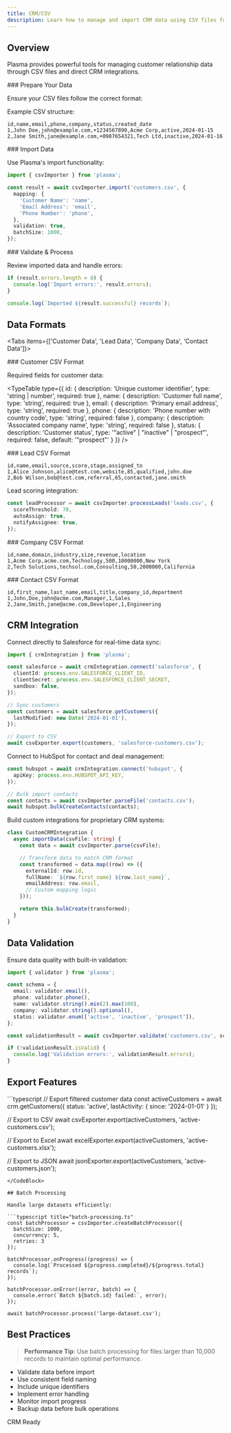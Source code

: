 ```yaml
---
title: CRM/CSV
description: Learn how to manage and import CRM data using CSV files for efficient data processing.
---
```


## Overview

Plasma provides powerful tools for managing customer relationship data through CSV files and direct CRM integrations.

<Steps>

<Step>
### Prepare Your Data

Ensure your CSV files follow the correct format:

<Files>
  <File name="customers.csv" />
  <File name="contacts.csv" />
  <File name="leads.csv" />
  <File name="companies.csv" />
</Files>

Example CSV structure:

```csv title="customers.csv"
id,name,email,phone,company,status,created_date
1,John Doe,john@example.com,+1234567890,Acme Corp,active,2024-01-15
2,Jane Smith,jane@example.com,+0987654321,Tech Ltd,inactive,2024-01-16
```

</Step>

<Step>
### Import Data

Use Plasma's import functionality:

```typescript title="import-csv.ts"
import { csvImporter } from 'plasma';

const result = await csvImporter.import('customers.csv', {
  mapping: {
    'Customer Name': 'name',
    'Email Address': 'email',
    'Phone Number': 'phone',
  },
  validation: true,
  batchSize: 1000,
});
```

</Step>

<Step>
### Validate & Process

Review imported data and handle errors:

```typescript
if (result.errors.length > 0) {
  console.log('Import errors:', result.errors);
}

console.log(`Imported ${result.successful} records`);
```

</Step>

</Steps>

## Data Formats

<Tabs items={['Customer Data', 'Lead Data', 'Company Data', 'Contact Data']}>

<Tab value="Customer Data">
### Customer CSV Format

Required fields for customer data:

<TypeTable 
  type={{
    id: {
      description: 'Unique customer identifier',
      type: 'string | number',
      required: true
    },
    name: {
      description: 'Customer full name',
      type: 'string',
      required: true
    },
    email: {
      description: 'Primary email address',
      type: 'string',
      required: true
    },
    phone: {
      description: 'Phone number with country code',
      type: 'string',
      required: false
    },
    company: {
      description: 'Associated company name',
      type: 'string',
      required: false
    },
    status: {
      description: 'Customer status',
      type: '"active" | "inactive" | "prospect"',
      required: false,
      default: '"prospect"'
    }
  }}
/>
</Tab>

<Tab value="Lead Data">
### Lead CSV Format

```csv title="leads.csv"
id,name,email,source,score,stage,assigned_to
1,Alice Johnson,alice@test.com,website,85,qualified,john.doe
2,Bob Wilson,bob@test.com,referral,65,contacted,jane.smith
```

Lead scoring integration:

```typescript
const leadProcessor = await csvImporter.processLeads('leads.csv', {
  scoreThreshold: 70,
  autoAssign: true,
  notifyAssignee: true,
});
```

</Tab>

<Tab value="Company Data">
### Company CSV Format

```csv title="companies.csv"
id,name,domain,industry,size,revenue,location
1,Acme Corp,acme.com,Technology,500,10000000,New York
2,Tech Solutions,techsol.com,Consulting,50,2000000,California
```

</Tab>

<Tab value="Contact Data">
### Contact CSV Format

```csv title="contacts.csv"
id,first_name,last_name,email,title,company_id,department
1,John,Doe,john@acme.com,Manager,1,Sales
2,Jane,Smith,jane@acme.com,Developer,1,Engineering
```

</Tab>

</Tabs>

## CRM Integration

<Accordions>

<Accordion title="Salesforce Integration">
Connect directly to Salesforce for real-time data sync:

```typescript title="salesforce-sync.ts"
import { crmIntegration } from 'plasma';

const salesforce = await crmIntegration.connect('salesforce', {
  clientId: process.env.SALESFORCE_CLIENT_ID,
  clientSecret: process.env.SALESFORCE_CLIENT_SECRET,
  sandbox: false,
});

// Sync customers
const customers = await salesforce.getCustomers({
  lastModified: new Date('2024-01-01'),
});

// Export to CSV
await csvExporter.export(customers, 'salesforce-customers.csv');
```

</Accordion>

<Accordion title="HubSpot Integration">
Connect to HubSpot for contact and deal management:

```typescript title="hubspot-sync.ts"
const hubspot = await crmIntegration.connect('hubspot', {
  apiKey: process.env.HUBSPOT_API_KEY,
});

// Bulk import contacts
const contacts = await csvImporter.parseFile('contacts.csv');
await hubspot.bulkCreateContacts(contacts);
```

</Accordion>

<Accordion title="Custom CRM Integration">
Build custom integrations for proprietary CRM systems:

```typescript title="custom-crm.ts"
class CustomCRMIntegration {
  async importData(csvFile: string) {
    const data = await csvImporter.parse(csvFile);

    // Transform data to match CRM format
    const transformed = data.map((row) => ({
      externalId: row.id,
      fullName: `${row.first_name} ${row.last_name}`,
      emailAddress: row.email,
      // Custom mapping logic
    }));

    return this.bulkCreate(transformed);
  }
}
```

</Accordion>

</Accordions>

## Data Validation

Ensure data quality with built-in validation:

```typescript title="validation.ts"
import { validator } from 'plasma';

const schema = {
  email: validator.email(),
  phone: validator.phone(),
  name: validator.string().min(2).max(100),
  company: validator.string().optional(),
  status: validator.enum(['active', 'inactive', 'prospect']),
};

const validationResult = await csvImporter.validate('customers.csv', schema);

if (!validationResult.isValid) {
  console.log('Validation errors:', validationResult.errors);
}
```

## Export Features

<CodeBlock title="Export to multiple formats">
```typescript
// Export filtered customer data
const activeCustomers = await crm.getCustomers({ 
  status: 'active',
  lastActivity: { since: '2024-01-01' }
});

// Export to CSV
await csvExporter.export(activeCustomers, 'active-customers.csv');

// Export to Excel
await excelExporter.export(activeCustomers, 'active-customers.xlsx');

// Export to JSON
await jsonExporter.export(activeCustomers, 'active-customers.json');

````
</CodeBlock>

## Batch Processing

Handle large datasets efficiently:

```typescript title="batch-processing.ts"
const batchProcessor = csvImporter.createBatchProcessor({
  batchSize: 1000,
  concurrency: 5,
  retries: 3
});

batchProcessor.onProgress((progress) => {
  console.log(`Processed ${progress.completed}/${progress.total} records`);
});

batchProcessor.onError((error, batch) => {
  console.error(`Batch ${batch.id} failed:`, error);
});

await batchProcessor.process('large-dataset.csv');
````

## Best Practices

> **Performance Tip**: Use batch processing for files larger than 10,000 records to maintain optimal performance.

- Validate data before import
- Use consistent field naming
- Include unique identifiers
- Implement error handling
- Monitor import progress
- Backup data before bulk operations

<Badge variant="default">CRM Ready</Badge>
